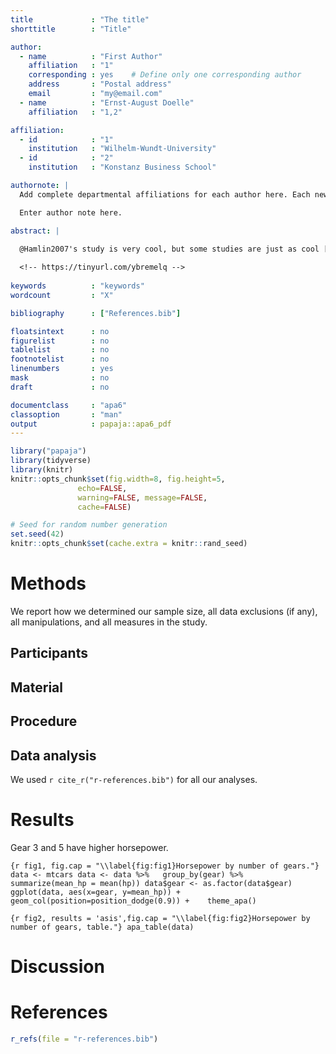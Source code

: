 ```yaml
---
title             : "The title"
shorttitle        : "Title"

author: 
  - name          : "First Author"
    affiliation   : "1"
    corresponding : yes    # Define only one corresponding author
    address       : "Postal address"
    email         : "my@email.com"
  - name          : "Ernst-August Doelle"
    affiliation   : "1,2"

affiliation:
  - id            : "1"
    institution   : "Wilhelm-Wundt-University"
  - id            : "2"
    institution   : "Konstanz Business School"

authornote: |
  Add complete departmental affiliations for each author here. Each new line herein must be indented, like this line.

  Enter author note here.

abstract: |

  @Hamlin2007's study is very cool, but some studies are just as cool [@Hamlin2011].
  
  <!-- https://tinyurl.com/ybremelq -->
  
keywords          : "keywords"
wordcount         : "X"

bibliography      : ["References.bib"]

floatsintext      : no
figurelist        : no
tablelist         : no
footnotelist      : no
linenumbers       : yes
mask              : no
draft             : no

documentclass     : "apa6"
classoption       : "man"
output            : papaja::apa6_pdf
---
```


```r
library("papaja")
library(tidyverse)
library(knitr)
knitr::opts_chunk$set(fig.width=8, fig.height=5,
               echo=FALSE, 
               warning=FALSE, message=FALSE, 
               cache=FALSE)
```

```r
# Seed for random number generation
set.seed(42)
knitr::opts_chunk$set(cache.extra = knitr::rand_seed)
```



# Methods


We report how we determined our sample size, all data exclusions (if any), all manipulations, and all measures in the study. <!-- 21-word solution (Simmons, Nelson & Simonsohn, 2012; retrieved from http://ssrn.com/abstract=2160588) -->

## Participants

## Material

## Procedure

## Data analysis
We used `r cite_r("r-references.bib")` for all our analyses.


# Results

Gear 3 and 5 have higher horsepower.

```{r fig1, fig.cap = "\\label{fig:fig1}Horsepower by number of gears."}
data <- mtcars
data <- data %>%
  group_by(gear) %>%
  summarize(mean_hp = mean(hp))
data$gear <- as.factor(data$gear)
ggplot(data, aes(x=gear, y=mean_hp)) +
  geom_col(position=position_dodge(0.9)) + 
  theme_apa()
```


```{r fig2, results = 'asis',fig.cap = "\\label{fig:fig2}Horsepower by number of gears, table."}
apa_table(data)
```

# Discussion


\newpage

# References
```r
r_refs(file = "r-references.bib")
```

\begingroup
\setlength{\parindent}{-0.5in}
\setlength{\leftskip}{0.5in}

<div id = "refs"></div>
\endgroup
